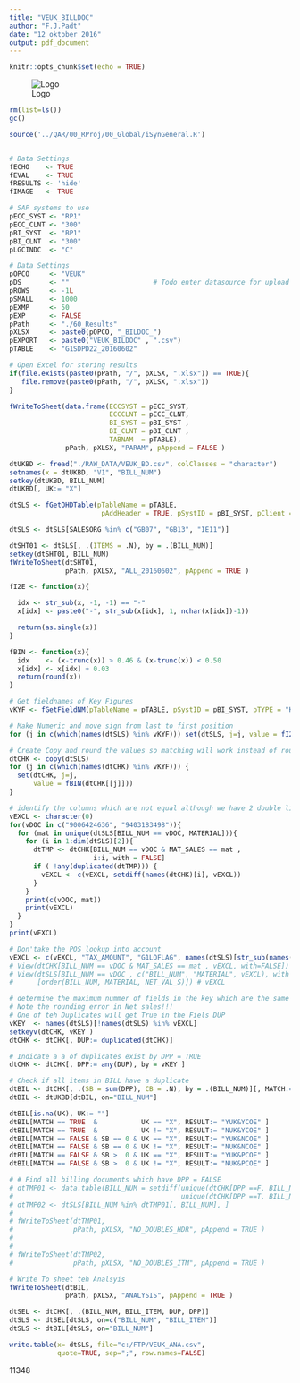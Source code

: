 ```yaml
---
title: "VEUK_BILLDOC"
author: "F.J.Padt"
date: "12 oktober 2016"
output: pdf_document
---
```


```r
knitr::opts_chunk$set(echo = TRUE)
```


\newpage
![Logo](http://www.grandvision.com/img/logoGV.png) 

```r

rm(list=ls())
gc()

source('../QAR/00_RProj/00_Global/iSynGeneral.R')


# Data Settings
fECHO    <- TRUE
fEVAL    <- TRUE
fRESULTS <- 'hide' 
fIMAGE   <- TRUE 

# SAP systems to use
pECC_SYST <- "RP1"
pECC_CLNT <- "300"
pBI_SYST  <- "BP1" 
pBI_CLNT  <- "300"
pLGCINDC  <- "C"

# Data Settings
pOPCO     <- "VEUK"
pDS       <- ""                     # Todo enter datasource for upload
pROWS     <- -1L
pSMALL    <- 1000
pEXMP     <- 50 
pEXP      <- FALSE
pPath     <- "./60_Results" 
pXLSX     <- paste0(pOPCO, "_BILDOC_") 
pEXPORT   <- paste0("VEUK_BILDOC" , ".csv") 
pTABLE    <- "G1SDPD22_20160602" 

# Open Excel for storing results
if(file.exists(paste0(pPath, "/", pXLSX, ".xlsx")) == TRUE){
   file.remove(paste0(pPath, "/", pXLSX, ".xlsx"))
}

fWriteToSheet(data.frame(ECCSYST = pECC_SYST, 
                         ECCCLNT = pECC_CLNT,
                         BI_SYST = pBI_SYST ,
                         BI_CLNT = pBI_CLNT ,
                         TABNAM  = pTABLE), 
              pPath, pXLSX, "PARAM", pAppend = FALSE )
```

```r
dtUKBD <- fread("./RAW_DATA/VEUK_BD.csv", colClasses = "character")
setnames(x = dtUKBD, "V1", "BILL_NUM")
setkey(dtUKBD, BILL_NUM)
dtUKBD[, UK:= "X"]

dtSLS <- fGetOHDTable(pTableName = pTABLE, 
                       pAddHeader = TRUE, pSystID = pBI_SYST, pClient = "300" )

dtSLS <- dtSLS[SALESORG %in% c("GB07", "GB13", "IE11")]

dtSHT01 <- dtSLS[, .(ITEMS = .N), by = .(BILL_NUM)]
setkey(dtSHT01, BILL_NUM)
fWriteToSheet(dtSHT01, 
              pPath, pXLSX, "ALL_20160602", pAppend = TRUE )
```

```r

fI2E <- function(x){

  idx <- str_sub(x, -1, -1) == "-" 
  x[idx] <- paste0("-", str_sub(x[idx], 1, nchar(x[idx])-1))

  return(as.single(x))
}

fBIN <- function(x){
  idx    <- (x-trunc(x)) > 0.46 & (x-trunc(x)) < 0.50
  x[idx] <- x[idx] + 0.03
  return(round(x))
}

# Get fieldnames of Key Figures
vKYF <- fGetFieldNM(pTableName = pTABLE, pSystID = pBI_SYST, pTYPE = "KYF")

# Make Numeric and move sign from last to first position 
for (j in c(which(names(dtSLS) %in% vKYF))) set(dtSLS, j=j, value = fI2E(dtSLS[[j]]))

# Create Copy and round the values so matching will work instead of rounding differences
dtCHK <- copy(dtSLS)
for (j in c(which(names(dtCHK) %in% vKYF))) {
  set(dtCHK, j=j, 
      value = fBIN(dtCHK[[j]]))
}

# identify the columns which are not equal although we have 2 double line
vEXCL <- character(0)
for(vDOC in c("9006424636", "9403183498")){
  for (mat in unique(dtSLS[BILL_NUM == vDOC, MATERIAL])){
    for (i in 1:dim(dtSLS)[2]){
      dtTMP <- dtCHK[BILL_NUM == vDOC & MAT_SALES == mat , 
                     i:i, with = FALSE]
      if ( !any(duplicated(dtTMP))) {
        vEXCL <- c(vEXCL, setdiff(names(dtCHK)[i], vEXCL))
      }
    }
    print(c(vDOC, mat))
    print(vEXCL)
  }
}
print(vEXCL)

# Don'take the POS lookup into account
vEXCL <- c(vEXCL, "TAX_AMOUNT", "G1LOFLAG", names(dtSLS)[str_sub(names(dtSLS), 1, 4) == "RPA_"])
# View(dtCHK[BILL_NUM == vDOC & MAT_SALES == mat , vEXCL, with=FALSE])
# View(dtSLS[BILL_NUM == vDOC , c("BILL_NUM", "MATERIAL", vEXCL), with = FALSE]
#      [order(BILL_NUM, MATERIAL, NET_VAL_S)]) # vEXCL

# determine the maximum nummer of fields in the key which are the same
# Note the rounding error in Net sales!!!
# One of teh Duplicates will get True in the Fiels DUP
vKEY  <- names(dtSLS)[!names(dtSLS) %in% vEXCL]
setkeyv(dtCHK, vKEY )
dtCHK <- dtCHK[, DUP:= duplicated(dtCHK)] 

# Indicate a a of duplicates exist by DPP = TRUE
dtCHK <- dtCHK[, DPP:= any(DUP), by = vKEY ]

# Check if all items in BILL have a duplicate
dtBIL <- dtCHK[, .(SB = sum(DPP), CB = .N), by = .(BILL_NUM)][, MATCH:= SB == CB]
dtBIL <- dtUKBD[dtBIL, on="BILL_NUM"]

dtBIL[is.na(UK), UK:= ""]
dtBIL[MATCH == TRUE  &           UK == "X", RESULT:= "YUK&YCOE" ]
dtBIL[MATCH == TRUE  &           UK != "X", RESULT:= "NUK&YCOE" ]
dtBIL[MATCH == FALSE & SB == 0 & UK == "X", RESULT:= "YUK&NCOE" ]
dtBIL[MATCH == FALSE & SB == 0 & UK != "X", RESULT:= "NUK&NCOE" ]
dtBIL[MATCH == FALSE & SB >  0 & UK == "X", RESULT:= "YUK&PCOE" ]
dtBIL[MATCH == FALSE & SB >  0 & UK != "X", RESULT:= "NUK&PCOE" ]

# # Find all billing documents which have DPP = FALSE
# dtTMP01 <- data.table(BILL_NUM = setdiff(unique(dtCHK[DPP ==F, BILL_NUM]), 
#                                          unique(dtCHK[DPP ==T, BILL_NUM])))
# dtTMP02 <- dtSLS[BILL_NUM %in% dtTMP01[, BILL_NUM], ]
# 
# fWriteToSheet(dtTMP01, 
#               pPath, pXLSX, "NO_DOUBLES_HDR", pAppend = TRUE )
# 
# 
# fWriteToSheet(dtTMP02, 
#               pPath, pXLSX, "NO_DOUBLES_ITM", pAppend = TRUE )

# Write To sheet teh Analsyis
fWriteToSheet(dtBIL,
              pPath, pXLSX, "ANALYSIS", pAppend = TRUE )

dtSEL <- dtCHK[, .(BILL_NUM, BILL_ITEM, DUP, DPP)]
dtSLS <- dtSEL[dtSLS, on=c("BILL_NUM", "BILL_ITEM")]
dtSLS <- dtBIL[dtSLS, on="BILL_NUM"]

write.table(x= dtSLS, file="c:/FTP/VEUK_ANA.csv", 
            quote=TRUE, sep=";", row.names=FALSE)
```

11348